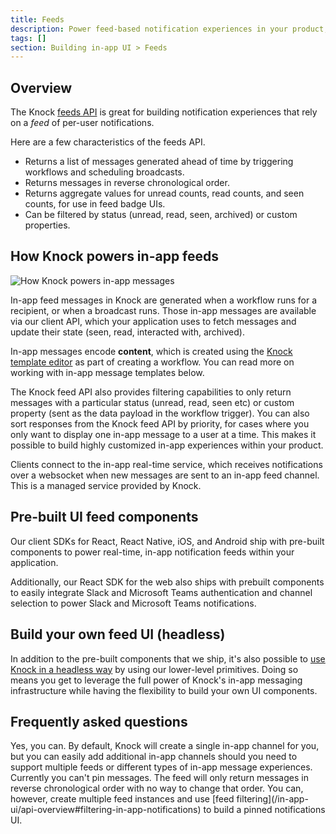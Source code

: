 ```yaml
---
title: Feeds
description: Power feed-based notification experiences in your product, such as in-app feeds, notification centers, and inboxes.
tags: []
section: Building in-app UI > Feeds
---
```


## Overview

The Knock [feeds API](/api-reference/users/feeds) is great for building notification experiences that rely on a _feed_ of per-user notifications.

Here are a few characteristics of the feeds API.

- Returns a list of messages generated ahead of time by triggering workflows and scheduling broadcasts.
- Returns messages in reverse chronological order.
- Returns aggregate values for unread counts, read counts, and seen counts, for use in feed badge UIs.
- Can be filtered by status (unread, read, seen, archived) or custom properties.

## How Knock powers in-app feeds

<Image
  src="/images/in-app-ui/how-knock-powers-in-app.png"
  width={1302}
  height={884}
  className="rounded-md mx-auto"
  alt="How Knock powers in-app messages"
/>

In-app feed messages in Knock are generated when a workflow runs for a recipient, or when a broadcast runs. Those in-app messages are available via our client API, which your application uses to fetch messages and update their state (seen, read, interacted with, archived).

In-app messages encode **content**, which is created using the [Knock template editor](/designing-workflows/template-editor/overview) as part of creating a workflow. You can read more on working with in-app message templates below.

The Knock feed API also provides filtering capabilities to only return messages with a particular status (unread, read, seen etc) or custom property (sent as the data payload in the workflow trigger). You can also sort responses from the Knock feed API by priority, for cases where you only want to display one in-app message to a user at a time. This makes it possible to build highly customized in-app experiences within your product.

Clients connect to the in-app real-time service, which receives notifications over a websocket when new messages are sent to an in-app feed channel. This is a managed service provided by Knock.

## Pre-built UI feed components

Our client SDKs for React, React Native, iOS, and Android ship with pre-built components to power real-time, in-app notification feeds within your application.

Additionally, our React SDK for the web also ships with prebuilt components to easily integrate Slack and Microsoft Teams authentication and channel selection to power Slack and Microsoft Teams notifications.

## Build your own feed UI (headless)

In addition to the pre-built components that we ship, it's also possible to [use Knock in a headless way](/in-app-ui/react/custom-notifications-ui) by using our lower-level primitives. Doing so means you get to leverage the full power of Knock's in-app messaging infrastructure while having the flexibility to build your own UI components.

## Frequently asked questions

<AccordionGroup>
  <Accordion title="Can I have multiple in-app feed channels?">
    Yes, you can. By default, Knock will create a single in-app channel for you,
    but you can easily add additional in-app channels should you need to support
    multiple feeds or different types of in-app message experiences.
  </Accordion>
  <Accordion title='Can I "pin" or "favorite" messages in the in-app feed?'>
    Currently you can't pin messages. The feed will only return messages in
    reverse chronological order with no way to change that order. You can,
    however, create multiple feed instances and use [feed
    filtering](/in-app-ui/api-overview#filtering-in-app-notifications) to build
    a pinned notifications UI.
  </Accordion>
</AccordionGroup>
